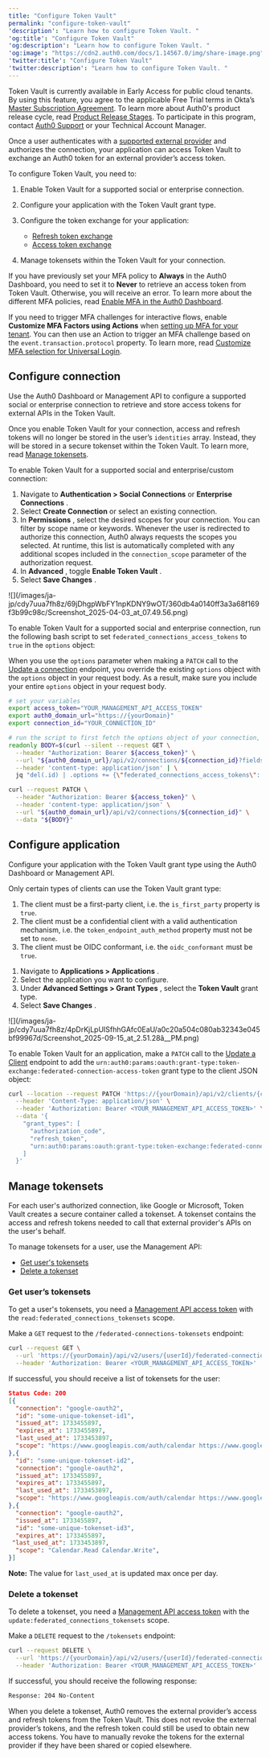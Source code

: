 ```yaml
---
title: "Configure Token Vault"
permalink: "configure-token-vault"
'description': "Learn how to configure Token Vault. "
'og:title': "Configure Token Vault"
'og:description': "Learn how to configure Token Vault. "
'og:image': "https://cdn2.auth0.com/docs/1.14567.0/img/share-image.png"
'twitter:title': "Configure Token Vault"
'twitter:description': "Learn how to configure Token Vault. "
---
```


<Warning>

Token Vault is currently available in Early Access for public cloud tenants. By using this feature, you agree to the applicable Free Trial terms in Okta’s [Master Subscription Agreement](https://www.okta.com/legal). To learn more about Auth0's product release cycle, read [Product Release Stages](/ja-jp/troubleshoot/product-lifecycle/product-release-stages). To participate in this program, contact [Auth0 Support](https://support.auth0.com/) or your Technical Account Manager.

</Warning>

Once a user authenticates with a [supported external provider](https://auth0.com/ai/docs/integrations/overview) and authorizes the connection, your application can <Tooltip data-tooltip-id="react-containers-DefinitionTooltip-0" href="/ja-jp/glossary?term=access-token" tip="アクセストークン: APIへのアクセスに使用される、不透明な文字列またはJWT形式の認可資格情報。" cta="用語集の表示">access Token</Tooltip> Vault to exchange an Auth0 token for an external provider’s access token.

To configure Token Vault, you need to:

1. Enable Token Vault for a supported social or enterprise connection.
2. Configure your application with the Token Vault grant type.
3. Configure the token exchange for your application:

   * [Refresh token exchange](/ja-jp/secure/tokens/token-vault/refresh-token-exchange-with-token-vault)
   * [Access token exchange](/ja-jp/secure/tokens/token-vault/access-token-exchange-with-token-vault)
4. Manage tokensets within the Token Vault for your connection.

<Callout icon="file-lines" color="#0EA5E9" iconType="regular">

If you have previously set your MFA policy to **Always** in the Auth0 Dashboard, you need to set it to **Never** to retrieve an access token from Token Vault. Otherwise, you will receive an error. To learn more about the different MFA policies, read [Enable MFA in the Auth0 Dashboard](/ja-jp/secure/multi-factor-authentication/enable-mfa#enable-mfa-in-the-auth0-dashboard).

If you need to trigger MFA challenges for interactive flows, enable **Customize MFA Factors using Actions** when [setting up MFA for your tenant](/ja-jp/secure/multi-factor-authentication/customize-mfa/customize-mfa-selection-universal-login#prepare-your-tenant). You can then use an Action to trigger an MFA challenge based on the `event.transaction.protocol` property. To learn more, read [Customize MFA selection for Universal Login](/ja-jp/secure/multi-factor-authentication/customize-mfa/customize-mfa-selection-universal-login).

</Callout>

## Configure connection

Use the <Tooltip data-tooltip-id="react-containers-DefinitionTooltip-0" href="/ja-jp/glossary?term=auth0-dashboard" tip="Auth0 Dashboard: サービスを構成するためのAuth0の主製品。" cta="用語集の表示">Auth0 Dashboard</Tooltip> or <Tooltip data-tooltip-id="react-containers-DefinitionTooltip-0" href="/ja-jp/glossary?term=management-api" tip="Management API: 顧客が管理タスクを実行できるようにするための製品。" cta="用語集の表示">Management API</Tooltip> to configure a supported social or enterprise connection to retrieve and store access tokens for external APIs in the Token Vault.

Once you enable Token Vault for your connection, access and <Tooltip data-tooltip-id="react-containers-DefinitionTooltip-1" href="/ja-jp/glossary?term=refresh-token" tip="リフレッシュトークン: ユーザーに再度ログインを強いることなく、更新されたアクセストークンを取得するために使用されるトークン。" cta="用語集の表示">refresh tokens</Tooltip> will no longer be stored in the user’s `identities` array. Instead, they will be stored in a secure <Tooltip data-tooltip-id="react-containers-DefinitionTooltip-4" href="/ja-jp/glossary?term=tokenset" tip="Tokenset: Contains the access and refresh tokens needed to call an external provider's APIs." cta="用語集の表示">tokenset</Tooltip> within the Token Vault. To learn more, read [Manage tokensets](#manage-tokensets).

<Tabs><Tab title="Auth0 Dashboard">

To enable Token Vault for a supported social and enterprise/custom connection:

1. Navigate to **Authentication > Social Connections** or **Enterprise Connections** .
2. Select **Create Connection** or select an existing connection.
3. In **Permissions** , select the desired scopes for your connection. You can filter by scope name or keywords. Whenever the user is redirected to authorize this connection, Auth0 always requests the scopes you selected. At runtime, this list is automatically completed with any additional scopes included in the `connection_scope` parameter of the authorization request.
4. In **Advanced** , toggle **Enable Token Vault** .
5. Select **Save Changes** .

<Frame>![](/images/ja-jp/cdy7uua7fh8z/69jDhgpWbFY1npKDNY9wOT/360db4a0140ff3a3a68f169f3b99c98c/Screenshot_2025-04-03_at_07.49.56.png)</Frame>

</Tab><Tab title="Management API">

To enable Token Vault for a supported social and enterprise connection, run the following bash script to set `federated_connections_access_tokens` to `true` in the `options` object:

<Callout icon="file-lines" color="#0EA5E9" iconType="regular">

When you use the `options` parameter when making a `PATCH` call to the [Update a connection](https://auth0.com/docs/api/management/v2/connections/patch-connections-by-id) endpoint, you override the existing `options` object with the `options` object in your request body. As a result, make sure you include your entire `options` object in your request body.

</Callout>

```bash lines
# set your variables
export access_token="YOUR_MANAGEMENT_API_ACCESS_TOKEN"
export auth0_domain_url="https://{yourDomain}"
export connection_id="YOUR_CONNECTION_ID"

# run the script to first fetch the options object of your connection, set federated_connections_access_tokens to true, and then patch it to the connection
readonly BODY=$(curl --silent --request GET \
  --header "Authorization: Bearer ${access_token}" \
  --url "${auth0_domain_url}/api/v2/connections/${connection_id}?fields=options" \
  --header 'content-type: application/json' | \
  jq "del(.id) | .options += {\"federated_connections_access_tokens\": {\"active\": true}}")

curl --request PATCH \
  --header "Authorization: Bearer ${access_token}" \
  --header 'content-type: application/json' \
  --url "${auth0_domain_url}/api/v2/connections/${connection_id}" \
  --data "${BODY}"
```

</Tab></Tabs>

## Configure application

Configure your application with the Token Vault grant type using the Auth0 Dashboard or Management API.

Only certain types of clients can use the Token Vault grant type:

1. The client must be a first-party client, i.e. the `is_first_party` property is `true`.
2. The client must be a confidential client with a valid authentication mechanism, i.e. the `token_endpoint_auth_method` property must not be set to `none`.
3. The client must be OIDC conformant, i.e. the `oidc_conformant` must be `true`.

<Tabs><Tab title="Auth0 Dashboard">

1. Navigate to **Applications > Applications** .
2. Select the application you want to configure.
3. Under **Advanced Settings > Grant Types** , select the **Token Vault** grant type.
4. Select **Save Changes** .

<Frame>![](/images/ja-jp/cdy7uua7fh8z/4pDrKjLpUISfhhGAfc0EaU/a0c20a504c080ab32343e045bf99967d/Screenshot_2025-09-15_at_2.51.28â__PM.png)</Frame>

</Tab><Tab title="Management API">

To enable Token Vault for an application, make a `PATCH` call to the [Update a Client](https://auth0.com/docs/api/management/v2/clients/patch-clients-by-id) endpoint to add the `urn:auth0:params:oauth:grant-type:token-exchange:federated-connection-access-token` grant type to the client JSON object:

```bash lines
curl --location --request PATCH 'https://{yourDomain}/api/v2/clients/{clientId}' \
  --header 'Content-Type: application/json' \
  --header 'Authorization: Bearer <YOUR_MANAGEMENT_API_ACCESS_TOKEN>' \
  --data '{
    "grant_types": [
      "authorization_code",
      "refresh_token",
      "urn:auth0:params:oauth:grant-type:token-exchange:federated-connection-access-token"
    ]
  }'
```

</Tab></Tabs>

## Manage tokensets

For each user's authorized connection, like Google or Microsoft, Token Vault creates a secure container called a tokenset. A tokenset contains the access and refresh tokens needed to call that external provider's APIs on the user's behalf.

To manage tokensets for a user, use the Management API:

* [Get user's tokensets](#get-user-s-tokensets)
* [Delete a tokenset](#delete-a-tokenset)

### Get user’s tokensets

To get a user's tokensets, you need a [Management API access token](/ja-jp/secure/tokens/access-tokens/management-api-access-tokens) with the `read:federated_connections_tokensets` scope.

Make a `GET` request to the `/federated-connections-tokensets` endpoint:

```bash lines
curl --request GET \
  --url 'https://{yourDomain}/api/v2/users/{userId}/federated-connections-tokensets' \
  --header 'Authorization: Bearer <YOUR_MANAGEMENT_API_ACCESS_TOKEN>'
```

If successful, you should receive a list of tokensets for the user:

```json lines
Status Code: 200
[{
  "connection": "google-oauth2",
  "id": "some-unique-tokenset-id1",
  "issued_at": 1733455897,
  "expires_at": 1733455897,
  "last_used_at": 1733453897,
  "scope": "https://www.googleapis.com/auth/calendar https://www.googleapis.com/auth/calendar.events",
},{
  "id": "some-unique-tokenset-id2",
  "connection": "google-oauth2",
  "issued_at": 1733455897,
  "expires_at": 1733455897,
  "last_used_at": 1733453897,
  "scope": "https://www.googleapis.com/auth/calendar https://www.googleapis.com/auth/calendar.events",
},{
  "connection": "google-oauth2",
  "issued_at": 1733455897,
  "id": "some-unique-tokenset-id3",
  "expires_at": 1733455897,
 "last_used_at": 1733453897,
  "scope": "Calendar.Read Calendar.Write",
}]
```

**Note:** The value for `last_used_at` is updated max once per day.

### Delete a tokenset

To delete a tokenset, you need a [Management API access token](/ja-jp/secure/tokens/access-tokens/management-api-access-tokens) with the `update:federated_connections_tokensets` scope.

Make a `DELETE` request to the `/tokensets` endpoint:

```bash lines
curl --request DELETE \
  --url 'https://{yourDomain}/api/v2/users/{userId}/federated-connections-tokensets/{tokensetId}' \
  --header 'Authorization: Bearer <YOUR_MANAGEMENT_API_ACCESS_TOKEN>'
```

If successful, you should receive the following response:

```bash lines
Response: 204 No-Content
```

When you delete a tokenset, Auth0 removes the external provider’s access and refresh tokens from the Token Vault. This does not revoke the external provider’s tokens, and the refresh token could still be used to obtain new access tokens. You have to manually revoke the tokens for the external provider if they have been shared or copied elsewhere.